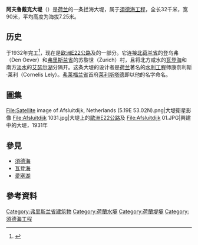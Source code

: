 {{noteTA
|T=zh-hans:阿夫鲁戴克大堤; zh-hant:阿夫魯戴克大堤; 
|1=zh-hans:阿夫鲁戴克大堤; zh-hant:阿夫魯戴克大堤;
}}
{{Infobox dam
| name                        = {{lang|nl|''Afsluitdijk''}}
| image                       = Map of Afsluitdijk.png
| image_size                  = 
| image_caption               = 紅色粗線為阿夫鲁戴克大堤
| image_alt                   = Afsluitdijk
| location_map                = 
| location_map_size           = 
| location_map_caption        = 
| location_map_alt            = 
| coordinates                 = {{coord|53|0|N|5|10|E|type:landmark_region:NL|display=inline,title}}
| country                     = {{NLD}}
| location                    = 
| purpose                     = [[防洪|防洪]]
| status                      = 
| construction_began          = 1927年
| opening                     = 1932年
| cost                        = 
| builder                     = 
| owner                       = 
| dam_type                    = 
| dam_crosses                 = 
| dam_length                  = {{convert|32|km|mi|abbr=on}}
| dam_elevation_crest         = {{convert|7.25|m|ft|abbr=on}} 高於海平面
| dam_width_crest             = {{convert|90|m|ft|abbr=on}}
| dam_width_base              = 
}}
'''阿夫鲁戴克大堤'''（{{lang-nl|''Afsluitdijk''}}）是[[荷兰|荷兰]]的一条拦海大堤，属于[[須德海工程|須德海工程]]，全长32千米，宽90米，平均高度为海拔7.25米。

==历史==
于1932年完工<ref>{{Cite book|title=Polderkoorts. Hoe de Zuiderzee verdween [Polder Fever. How the Zuyderzee disappeared]|last=Hakkenes|first=Emiel|publisher=Uitgeverij Thomas Rap|year=2017|isbn=|location=Amsterdam|pages=}}</ref>，现在是[[欧洲E22公路|欧洲E22公路]]及{{link-nl|A7高速公路 (荷兰)|Rijksweg 7|A7高速公路}}的一部分。它连接[[北荷兰省|北荷兰省]]的登乌弗（Den Oever）和[[弗里斯兰省|弗里斯兰省]]的苏黎世（Zurich）村，且将北方咸水的[[瓦登海|瓦登海]]和南方[[淡水|淡水]]的[[艾瑟尔湖|艾瑟尔湖]]分隔开。这条大堤的设计者是[[荷兰|荷兰]]著名的[[水利工程|水利工程]]师康奈利斯·莱利（Cornelis Lely）。[[弗莱福兰省|弗莱福兰省]]首府[[莱利斯塔德|莱利斯塔德]]即以他的名字命名。

== 圖集 ==
<gallery>
File:Satellite image of Afsluitdijk, Netherlands (5.19E 53.02N).png|大堤衛星影像
File:Afsluitdijk 1031.jpg|大堤上的[[歐洲E22公路|歐洲E22公路]]及{{link-nl|A7高速公路 (荷兰)|Rijksweg 7|A7高速公路}}
File:Afsluitdijk 01.JPG|興建中的大堤，1931年
</gallery>

== 參見 ==
* [[須德海|須德海]]
* [[瓦登海|瓦登海]]
* [[愛塞湖|愛塞湖]]

== 參考資料 ==
{{Reflist}}

{{commonscat|Afsluitdijk}}
[[Category:弗里斯兰省建筑物|Category:弗里斯兰省建筑物]]
[[Category:荷蘭水壩|Category:荷蘭水壩]]
[[Category:荷蘭堤壩|Category:荷蘭堤壩]]
[[Category:須德海工程|Category:須德海工程]]

{{Netherlands-geo-stub}}
{{建築小作品}}